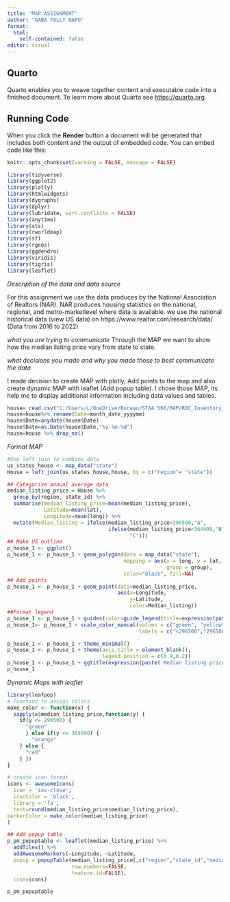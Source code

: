 ```yaml
---
title: "MAP ASSIGNMENT"
author: "GABA FOLLY NAPO"
format: 
  html:
    self-contained: false
editor: visual
---
```


## Quarto

Quarto enables you to weave together content and executable code into a finished document. To learn more about Quarto see <https://quarto.org>.

## Running Code

When you click the **Render** button a document will be generated that includes both content and the output of embedded code. You can embed code like this:

```r
knitr::opts_chunk$set(warning = FALSE, message = FALSE)
```

```r
library(tidyverse)
library(ggplot2)
library(plotly)
library(htmlwidgets)
library(dygraphs)
library(dplyr)
library(lubridate, warn.conflicts = FALSE)
library(anytime)
library(xts)
library(rworldmap)
library(sf)
library(rgeos)
library(ggdendro)
library(viridis)
library(tigris)
library(leaflet)
```

*Description of the data and data source*

For this assignment we use the data produces by the National Association of Realtors (NAR). NAR produces housing statistics on the national, regional, and metro-marketlevel where data is available. we use the national historical data (view US data) on https://www.realtor.com/research/data/ (Data from 2016 to 2022)

*what you are trying to communicate* Through the MAP we want to show how the median listing price vary from state to state.

*what decisions you made and why you made those to best communicate the data*

I made decision to create MAP with plotly, Add points to the map and also create dynamic MAP with leaflet (Add popup table). I chose those MAP, its help me to display additional information including data values and tables.

```r
house= read.csv("C:/Users/L/OneDrive/Bureau/STAA 566/MAP/RDC_Inventory_Core_Metrics_State_History.csv",header = TRUE)
house=house%>% rename(Date=month_date_yyyymm)
house$Date=anydate(house$Date)
house$Date=as.Date(house$Date,"%y-%m-%d")
house=house %>% drop_na()
```

*Format MAP*

```r

#Use left_join to combine data
us_states_house <- map_data("state")
House = left_join(us_states_house,house, by = c("region"= "state"))

## Categorize annual average data
median_listing_price = House %>%
  group_by(region, state_id) %>%
  summarise(median_listing_price=mean(median_listing_price),
            Latitude=mean(lat),
            Longitude=mean(long)) %>%
  mutate(Median_listing = ifelse(median_listing_price<296500,"A",
                                 ifelse(median_listing_price<364990,"B",
                                        "C")))
## Make US outline
p_house_1 <- ggplot()
p_house_1 <- p_house_1 + geom_polygon(data = map_data("state"),
                                      mapping = aes(x = long, y = lat,
                                                    group = group),
                                      color="black", fill=NA)
## Add points
p_house_1 <- p_house_1 + geom_point(data=median_listing_price,
                                    aes(x=Longitude,
                                        y=Latitude,
                                        color=Median_listing))
##Format legend
p_house_1 <- p_house_1 + guides(color=guide_legend(title=expression(paste("Median listing price",'($)'))))
p_house_1<- p_house_1 + scale_color_manual(values = c("green", "yellow", "red"),
                                           labels = c("<296500","296500-364990","\u2265 364990"))

p_house_1 <- p_house_1 + theme_minimal()
p_house_1 <- p_house_1 + theme(axis.title = element_blank(),
                               legend.position = c(0.9,0.2))
p_house_1 <- p_house_1 + ggtitle(expression(paste('Median listing price in the USA')))
p_house_1
```




*Dynamic Maps with leaflet*

```r
library(leafpop)
# Function to assign colors
make_color <- function(x) {
  sapply(x$median_listing_price,function(y) {
    if(y <= 296500) {
      "green"
      } else if(y <= 364990) {
        "orange"
    } else {
      "red"
    } })
}

# create icon format
icons <- awesomeIcons(
  icon = 'ios-close',
  iconColor = 'black',
  library = 'fa',
  text=round(median_listing_price$median_listing_price),
markerColor = make_color(median_listing_price)
)

## Add popup table
p_pm_popuptable <- leaflet(median_listing_price) %>%
  addTiles() %>%
  addAwesomeMarkers(~Longitude, ~Latitude,
  popup = popupTable(median_listing_price[,c("region","state_id","median_listing_price")],
                     row.numbers=FALSE,
                     feature.id=FALSE),
  icon=icons)

p_pm_popuptable
```
